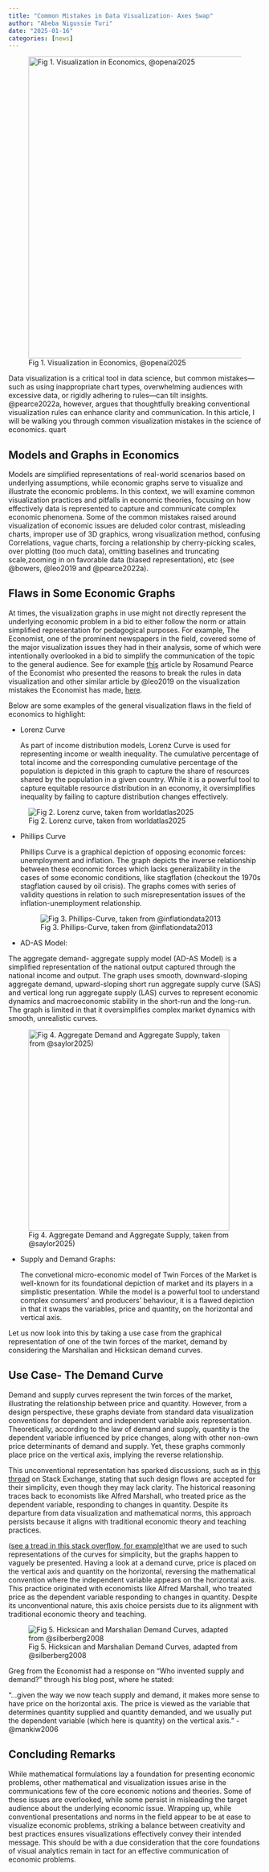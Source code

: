 ```yaml
---
title: "Common Mistakes in Data Visualization- Axes Swap"
author: "Abeba Nigussie Turi"
date: "2025-01-16"
categories: [news]
---
```



![Fig 1. Visualization in Economics, @openai2025](Economicgraphs.jpg){width=600px}

Data visualization is a critical tool in data science, but common mistakes—such as using inappropriate chart types, overwhelming audiences with excessive data, or rigidly adhering to rules—can tilt insights. @pearce2022a, however, argues that thoughtfully breaking conventional visualization rules can enhance clarity and communication. In this article, I will be walking you through common visualization mistakes in the science of economics. quart

## Models and Graphs in Economics
Models are simplified representations of real-world scenarios based on underlying assumptions, while economic graphs serve to visualize and illustrate the economic problems. In this context, we will examine common visualization practices and pitfalls in economic theories, focusing on how effectively data is represented to capture and communicate complex economic phenomena. Some of the common mistakes raised around visualization of economic issues are deluded color contrast, misleading charts, improper use of 3D graphics, wrong visualization method, confusing Correlations, vague charts, forcing a relationship by cherry-picking scales, over plotting (too much data), omitting baselines and truncating scale,zooming in on favorable data (biased representation), etc (see @bowers, @leo2019 and @pearce2022a).  

## Flaws in Some Economic Graphs
At times, the visualization graphs in use might not directly represent the underlying economic problem in a bid to either follow the norm or attain simplified representation for pedagogical purposes. For example, The Economist, one of the prominent newspapers in the field, covered some of the major visualization issues they had in their analysis, some of which were intentionally overlooked in a bid to simplify the communication of the topic to the general audience.  See for example [this](https://medium.economist.com/why-you-sometimes-need-to-break-the-rules-in-data-viz-4d8ece284919) article by Rosamund Pearce of the Economist who presented the reasons to break the rules in data visualization  and other similar article by @leo2019 on the visualization mistakes the Economist has made, [here](https://medium.economist.com/mistakes-weve-drawn-a-few-8cdd8a42d368).

Below are some examples of the general visualization flaws in the field of economics to highlight:

- Lorenz Curve 
  
  As part of income distribution models, Lorenz Curve is used for representing  income or wealth inequality. The cumulative percentage of total income and the corresponding cumulative percentage of the population is depicted in this graph to capture the share of resources shared by the population in a given country. While it is a powerful tool to capture equitable resource distribution in an economy, it oversimplifies inequality by failing to capture distribution changes effectively.  

![Fig 2. Lorenz curve, taken from worldatlas2025](Lorenz-curve.jpg)

- Phillips Curve
  
  Phillips Curve is a graphical depiction of opposing economic forces: unemployment and inflation. The graph depicts the inverse relationship between these economic forces which lacks generalizability in the cases of some economic conditions, like stagflation (checkout the 1970s stagflation  caused by oil crisis). The graphs comes with series of validity questions in relation to such misrepresentation issues of the inflation-unemployment relationship.

  ![Fig 3. Phillips-Curve, taken from @inflationdata2013](Phillips-Curve.jpg)

- AD-AS Model: 
  
The aggregate demand- aggregate supply model (AD-AS Model) is a simplified representation of the national output captured through the national income and output. The graph uses smooth, downward-sloping aggregate demand, upward-sloping short run aggregate supply curve (SAS) and vertical long run aggregate supply (LAS) curves to represent economic dynamics and macroeconomic stability in the short-run and the long-run. The graph is limited in that it oversimplifies complex market dynamics with smooth, unrealistic curves.  

![Fig 4. Aggregate Demand and Aggregate Supply, taken from @saylor2025)](agregatedemand_supply.jpg){width=400px}

- Supply and Demand Graphs: 
  
  The convetional micro-economic model of Twin Forces of the Market is well-known for its foundational depiction of market and its players in a simplistic presentation. While the model is a powerful tool to understand complex consumers' and producers' behaviour, it is a flawed depiction in that it swaps the variables, price and quantity, on the horizontal and vertical axis. 

Let us now look into this by taking a use case from the graphical representation of one of the twin forces of the market, demand by considering the Marshalian and Hicksican demand curves.

## Use Case- The Demand Curve
Demand and supply curves represent the twin forces of the market, illustrating the relationship between price and quantity. However, from a design perspective, these graphs deviate from standard data visualization conventions for dependent and independent variable axis representation. Theoretically, according to the law of demand and supply, quantity is the dependent variable influenced by price changes, along with other non-own price determinants of demand and supply. Yet, these graphs commonly place price on the vertical axis, implying the reverse relationship.

This unconventional representation has sparked discussions, such as in [this thread](https://hsm.stackexchange.com/questions/140/why-is-price-on-the-vertical-axis-and-quantity-on-the-horizontal-axis/5255#5255?newreg=455d14da88e247898c8b42507ac665ca) on Stack Exchange, stating that such design flows are accepted for their simplicity, even though they may lack clarity. The historical reasoning traces back to economists like Alfred Marshall, who treated price as the dependent variable, responding to changes in quantity. Despite its departure from data visualization and mathematical norms, this approach persists because it aligns with traditional economic theory and teaching practices.

([see a tread in this stack overflow, for example](https://hsm.stackexchange.com/questions/140/why-is-price-on-the-vertical-axis-and-quantity-on-the-horizontal-axis/5255#5255?newreg=455d14da88e247898c8b42507ac665ca))that we are used to such representations of the curves for simplicity, but the graphs happen to vaguely be presented. Having a look at a demand curve, price is placed on the vertical axis and quantity on the horizontal, reversing the mathematical convention where the independent variable appears on the horizontal axis. This practice originated with economists like Alfred Marshall, who treated price as the dependent variable responding to changes in quantity. Despite its unconventional nature, this axis choice persists due to its alignment with traditional economic theory and teaching.



![Fig 5. Hicksican and Marshalian Demand Curves, adapted from @silberberg2008](Hicksican_Marshalian_HTML.gif)



Greg from the  Economist had a response on "Who invented supply and demand?" through his blog post, where he stated: 

“...given the way we now teach supply and demand, it makes more sense to have price on the horizontal axis. The price is viewed as the variable that determines quantity supplied and quantity demanded, and we usually put the dependent variable (which here is quantity) on the vertical axis.” - @mankiw2006 

## Concluding Remarks
While mathematical formulations lay a foundation for presenting economic problems, other mathematical and visualization issues arise in the communications few of the core economic notions and theories. Some of these issues are overlooked, while some persist in misleading the target audience about the underlying economic issue. Wrapping up, while conventional presentations and norms in the field appear to be at ease to visualize economic problems, striking a balance between creativity and best practices ensures visualizations effectively convey their intended message. This should be with a due consideration that the core foundations of visual analytics remain in tact for an effective communication of economic problems.





